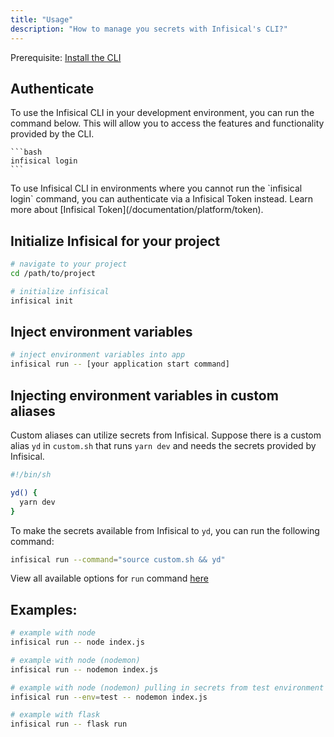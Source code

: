 ```yaml
---
title: "Usage"
description: "How to manage you secrets with Infisical's CLI?"
---
```


Prerequisite: [Install the CLI](/cli/overview)

## Authenticate
<Tabs>
  <Tab title="Local development">
    To use the Infisical CLI in your development environment, you can run the command below.
    This will allow you to access the features and functionality provided by the CLI.

    ```bash 
    infisical login 
    ```
  </Tab>

  <Tab title="Infisical Token">
    To use Infisical CLI in environments where you cannot run the `infisical login` command, you can authenticate via a
    Infisical Token instead. Learn more about [Infisical Token](/documentation/platform/token).
  </Tab>
</Tabs>

## Initialize Infisical for your project

```bash
# navigate to your project
cd /path/to/project

# initialize infisical
infisical init
```

## Inject environment variables

```bash
# inject environment variables into app
infisical run -- [your application start command]
```

## Injecting environment variables in custom aliases
Custom aliases can utilize secrets from Infisical. Suppose there is a custom alias `yd` in `custom.sh` that runs `yarn dev` and needs the secrets provided by Infisical.
```bash
#!/bin/sh

yd() {
  yarn dev
}
```

To make the secrets available from Infisical to `yd`, you can run the following command:

```bash
infisical run --command="source custom.sh && yd"
```

View all available options for `run` command [here](./commands/run)

## Examples:

```bash
# example with node
infisical run -- node index.js

# example with node (nodemon)
infisical run -- nodemon index.js

# example with node (nodemon) pulling in secrets from test environment
infisical run --env=test -- nodemon index.js

# example with flask
infisical run -- flask run
```
